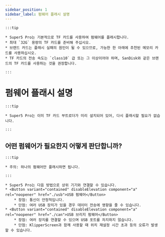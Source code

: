 ```yaml
---
sidebar_position: 1
sidebar_label: 펌웨어 플래시 설명
---
```


    :::tip

    * Super5 Pro는 기본적으로 TF 카드를 사용하여 펌웨어를 플래시합니다.
    * 최대 `32G` 용량의 TF 카드를 준비해 주십시오.
    * 브랜드 카드는 플래시 실패의 원인이 될 수 있으므로, 가능한 한 아래에 추천된 메모리 카드를 사용하십시오.
    * TF 카드의 전송 속도는 `class10` 급 또는 그 이상이어야 하며, SanDisk와 같은 브랜드의 TF 카드를 사용하는 것을 권장합니다.

    :::

# 펌웨어 플래시 설명

    :::tip

    * Super5 Pro는 이미 TF 카드 부트로더가 미리 설치되어 있어, 다시 플래시할 필요가 없습니다.

    :::


## 어떤 펌웨어가 필요한지 어떻게 판단합니까?

    :::tip

    * 주의: 하나의 펌웨어만 플래시하면 됩니다.

    :::
    
    * Super5 Pro는 다음 방법으로 상위 기기와 연결할 수 있습니다.
    * <Button variant="contained" disableElevation component="a" rel="noopener" href="./usb">USB 펌웨어</Button>
        * 장점: 통신이 안정적입니다.
        * 단점: 여러 USB 장치가 있을 경우 데이터 전송에 영향을 줄 수 있습니다.
    * <Button variant="contained" disableElevation component="a" rel="noopener" href="./can">USB 브리지 펌웨어</Button>
        * 장점: 여러 장치를 연결할 수 있으며 USB 포트를 차지하지 않습니다.
        * 단점: KlipperScreen과 함께 사용할 때 위치 재설정 시간 초과 등의 오류가 발생할 수 있습니다.
